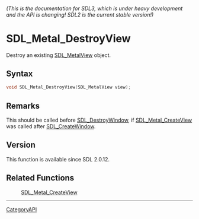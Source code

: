 ====== (This is the documentation for SDL3, which is under heavy development and the API is changing! SDL2 is the current stable version!) ======
= SDL_Metal_DestroyView =

Destroy an existing [[SDL_MetalView]] object.

== Syntax ==

<syntaxhighlight lang='c'>
void SDL_Metal_DestroyView(SDL_MetalView view);
</syntaxhighlight>

== Remarks ==

This should be called before [[SDL_DestroyWindow]], if
[[SDL_Metal_CreateView]] was called after [[SDL_CreateWindow]].

== Version ==

This function is available since SDL 2.0.12.

== Related Functions ==

:[[SDL_Metal_CreateView]]

----
[[CategoryAPI]]


